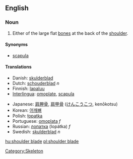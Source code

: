 ==English==
===Noun===
{{en-noun|sg=[[shoulder]] [[blade]]}}

# Either of the large flat [[bone]]s at the back of the [[shoulder]].

====Synonyms====
* [[scapula]]

====Translations====
{{top}}
*Danish: [[skulderblad]]
*Dutch: [[schouderblad]] ''n''
*Finnish: [[lapaluu]]
*[[Interlingua]]: [[omoplate]], [[scapula]]
{{mid}}
*Japanese: [[肩胛骨]], [[肩甲骨]] ([[けんこうこつ]], kenōkotsu) 
*Korean: [[어깨뼈]]
*Polish: [[łopatka]] {{f}}
*Portuguese: [[omoplata]] ''f''
*Russian: [[лопатка]] (lopátka) ''f''
*Swedish: [[skulderblad]] ''n''
{{bottom}}

[[Category:Skeleton]]

[[hu:shoulder blade]]
[[pl:shoulder blade]]